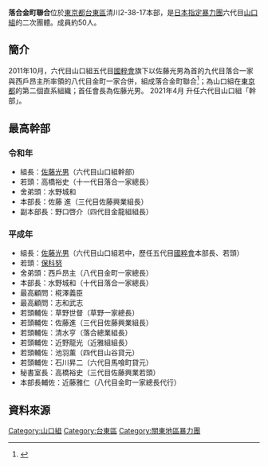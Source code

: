 '''落合金町聯合'''位於[[東京都|東京都]][[台東區|台東區]]清川2-38-17本部，是[[日本|日本]][[指定暴力團|指定暴力團]]六代目[[山口組|山口組]]的二次團體。成員約50人。

==簡介==
2011年10月，六代目山口組五代目[[國粹會|國粹會]]旗下以佐藤光男為首的九代目落合一家與西戶昂主所率領的八代目金町一家合併，組成落合金町聯合<ref>{{Cite web |url=http://www.nihonjournal.jp/web/jituwa_201141/index.html |title=山口組　東京に２つめの直参が誕生！武闘派新組織・落合金町連合の“戦闘力 週刊實話 2011年11月  No.41 |accessdate=2013-11-02 |archiveurl=https://web.archive.org/web/20131105071956/http://www.nihonjournal.jp/web/jituwa_201141/index.html |archivedate=2013-11-05 |deadurl=yes }}</ref>；為山口組在[[東京都|東京都]]的第二個直系組織；首任會長為佐藤光男。
2021年4月 升任六代目山口組「幹部」。

==最高幹部==
===令和年===
*組長：[[佐藤光男|佐藤光男]]（六代目山口組幹部）
*若頭：高橋裕史（十一代目落合一家總長）
*舍弟頭：水野城和
*本部長：佐藤 進（三代目佐藤興業組長）
*副本部長：野口啓介（四代目金龍組組長）

===平成年===
*組長：[[佐藤光男|佐藤光男]]（六代目山口組若中，歷任五代目[[國粹會|國粹會]]本部長、若頭）
*若頭：[[保科努|保科努]]
*舍弟頭：西戶昂主（八代目金町一家總長）
*本部長：水野城和（十代目落合一家總長）
*最高顧問：椛澤義臣
*最高顧問：志和武志
*若頭輔佐：草野世督（草野一家總長）
*若頭輔佐：佐藤進（三代目佐藤興業組長）
*若頭輔佐：清水亨（落合總業組長）
*若頭輔佐：近野龍光（近雅組組長）
*若頭輔佐：池羽薰（四代目山谷貸元）
*若頭輔佐：石川昇二（六代目馬喰町貸元）
*秘書室長：高橋裕史（三代目佐藤興業若頭）
*本部長輔佐：近藤雅仁（八代目金町一家總長代行）

== 資料來源 ==
{{reflist}}
 
{{六代目山口組}}
{{Japan-org-stub}}

{{DEFAULTSORT:Ochiai Kanamachi Rengō}}
[[Category:山口組|Category:山口組]]
[[Category:台東區|Category:台東區]]
[[Category:關東地區暴力團|Category:關東地區暴力團]]